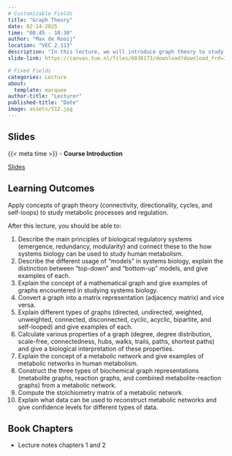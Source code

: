 ```yaml
---
# Customizable Fields
title: "Graph Theory"
date: 02-14-2025
time: "08:45 - 10:30"
author: "Max de Rooij"
location: "VEC 2.113"
description: "In this lecture, we will introduce graph theory to study biological regulatory systems. In the lecture, we introduce the concept of graphs, and graph properties that can be used to study networked systems."
slide-link: https://canvas.tue.nl/files/6038173/download?download_frd=1

# Fixed Fields
categories: Lecture
about:
  template: marquee
author-title: "Lecturer"
published-title: "Date"
image: assets/512.jpg
---
```


## Slides
::: slide-deck
{{< meta time >}} - **Course Introduction**

::: slides
[Slides]({{< meta slide-link >}})
:::
:::

## Learning Outcomes

::: {.callout-important title="Principal Learning Outcome 6"}
Apply concepts of graph theory (connectivity, directionality, cycles, and self-loops) to study metabolic processes and regulation.
:::

After this lecture, you should be able to:

1. Describe the main principles of biological regulatory systems (emergence, redundancy, modularity) and connect these to the how systems biology can be used to study human metabolism.
2.  Describe the different usage of "models" in systems biology, explain the distinction between "top-down" and "bottom-up" models, and give examples of each.
3. Explain the concept of a mathematical graph and give examples of graphs encountered in studying systems biology.
4. Convert a graph into a matrix representation (adjacency matrix) and vice versa.
5. Explain different types of graphs (directed, undirected, weighted, unweighted, connected, disconnected, cyclic, acyclic, bipartite, and self-looped) and give examples of each. 
6. Calculate various properties of a graph (degree, degree distribution, scale-free, connectedness, hubs, walks, trails, paths, shortest paths) and give a biological interpretation of these properties.
7. Explain the concept of a metabolic network and give examples of metabolic networks in human metabolism.
8. Construct the three types of biochemical graph representations (metabolite graphs, reaction graphs, and combined metabolite-reaction graphs) from a metabolic network.
9. Compute the stoichiometry matrix of a metabolic network.
10. Explain what data can be used to reconstruct metabolic networks and give confidence levels for different types of data.


## Book Chapters
- Lecture notes chapters 1 and 2
